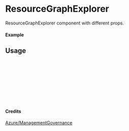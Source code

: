 
<Meta of={ResourceGraphExplorer} title="Azure/ManagementGovernance/ResourceGraphExplorer" />

# ResourceGraphExplorer

ResourceGraphExplorer component with different props.

#### Example

<Canvas of={ResourceGraphExplorer.Primary} />

## Usage

```ts
import { ResourceGraphExplorer } from "yadl-ui";

const Example = () => {
  return (
      <ResourceGraphExplorer />
  );
};

export default Example;
```

#### Credits
[Azure/ManagementGovernance](https://learn.microsoft.com/en-us/azure/architecture/icons/)
